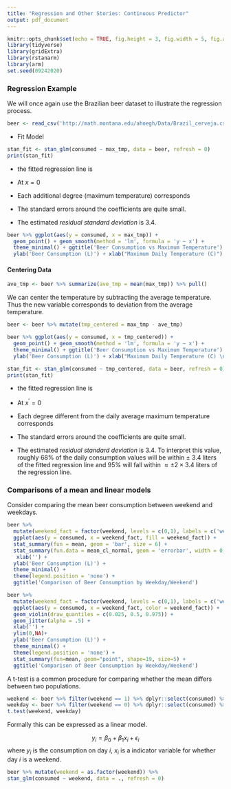 ```yaml
---
title: "Regression and Other Stories: Continuous Predictor"
output: pdf_document
---
```


\renewcommand{\vec}[1]{\mathbf{#1}}

```r
knitr::opts_chunk$set(echo = TRUE, fig.height = 3, fig.width = 5, fig.align = 'center')
library(tidyverse) 
library(gridExtra)
library(rstanarm)
library(arm)
set.seed(09242020)
```


### Regression Example

We will once again use the Brazilian beer dataset to illustrate the regression process.

```r
beer <- read_csv('http://math.montana.edu/ahoegh/Data/Brazil_cerveja.csv')
```

\vfill

- Fit Model

```r
stan_fit <- stan_glm(consumed ~ max_tmp, data = beer, refresh = 0)
print(stan_fit)
```

\vfill

- the fitted regression line is 
\vfill

- At $x = 0$ 

\vfill

- Each additional degree (maximum temperature) corresponds 

\vfill

- The standard errors around the coefficients are quite small.

\vfill

- The estimated _residual standard deviation_ is 3.4. 
\vfill

\newpage

```r
beer %>% ggplot(aes(y = consumed, x = max_tmp)) +
  geom_point() + geom_smooth(method = 'lm', formula = 'y ~ x') +
  theme_minimal() + ggtitle('Beer Consumption vs Maximum Temperature') +
  ylab('Beer Consumption (L)') + xlab("Maximum Daily Temperature (C)")
```

#### Centering Data

```r
ave_tmp <- beer %>% summarize(ave_tmp = mean(max_tmp)) %>% pull()
```



\vfill

We can center the temperature by subtracting the average temperature. Thus the new variable corresponds to deviation from the average temperature.
\vfill
```r
beer <- beer %>% mutate(tmp_centered = max_tmp - ave_tmp) 
```

```r
beer %>% ggplot(aes(y = consumed, x = tmp_centered)) +
  geom_point() + geom_smooth(method = 'lm', formula = 'y ~ x') +
  theme_minimal() + ggtitle('Beer Consumption vs Maximum Temperature') +
  ylab('Beer Consumption (L)') + xlab("Maximum Daily Temperature (C) \n Deviation from Mean Temperature (27)")
```

```r
stan_fit <- stan_glm(consumed ~ tmp_centered, data = beer, refresh = 0)
print(stan_fit)
```

- the fitted regression line is 

\vfill

- At $x^{'} = 0$ 

\vfill

- Each degree different from the daily average maximum temperature corresponds 

\vfill

- The standard errors around the coefficients are quite small.

\vfill

- The estimated _residual standard deviation_ is 3.4. To interpret this value, roughly 68% of the daily consumption values will be within $\pm$ 3.4 liters of the fitted regression line and 95% will fall within $\approx \pm 2 \times 3.4$ liters of the regression line.
\vfill

\newpage

### Comparisons of a mean and linear models

Consider comparing the mean beer consumption between weekend and weekdays.


```r
beer %>% 
  mutate(weekend_fact = factor(weekend, levels = c(0,1), labels = c('weekday','weekend'))) %>%
  ggplot(aes(y = consumed, x = weekend_fact, fill = weekend_fact)) +
  stat_summary(fun = mean, geom = 'bar', size = 6) +
  stat_summary(fun.data = mean_cl_normal, geom = 'errorbar', width = 0, size = 1.1) +
   xlab('') + 
  ylab('Beer Consumption (L)') +
  theme_minimal() +
  theme(legend.position = 'none') + 
  ggtitle('Comparison of Beer Consumption by Weekday/Weekend')

```

```r
beer %>% 
  mutate(weekend_fact = factor(weekend, levels = c(0,1), labels = c('weekday','weekend'))) %>%
  ggplot(aes(y = consumed, x = weekend_fact, color = weekend_fact)) + 
  geom_violin(draw_quantiles = c(0.025, 0.5, 0.975)) +
  geom_jitter(alpha = .5) +
  xlab('') + 
  ylim(0,NA)+
  ylab('Beer Consumption (L)') +
  theme_minimal() +
  theme(legend.position = 'none') + 
  stat_summary(fun=mean, geom="point", shape=19, size=5) +
  ggtitle('Comparison of Beer Consumption by Weekday/Weekend')
```

\newpage

A t-test is a common procedure for comparing whether the mean differs between two populations.

```r
weekend <- beer %>% filter(weekend == 1) %>% dplyr::select(consumed) %>% pull()
weekday <- beer %>% filter(weekend == 0) %>% dplyr::select(consumed) %>% pull()
t.test(weekend, weekday)
```

\vfill

Formally this can be expressed as a linear model.

$$y_i = \beta_0 + \beta_1 x_i + \epsilon_i$$
where $y_i$ is the consumption on day $i$, $x_i$ is a indicator variable for whether day $i$ is a weekend.

\vfill

```r
beer %>% mutate(weekend = as.factor(weekend)) %>%
stan_glm(consumed ~ weekend, data = ., refresh = 0)
```



\vfill
\vfill
